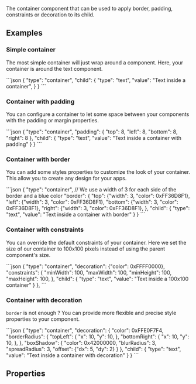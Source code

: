 
The container component that can be used to apply border, padding, constraints or decoration to its child.

## Examples

### Simple container
The most simple container will just wrap around a component.
Here, your container is around the text component.

<CodeBlock>
```json
{
    "type": "container",
    "child": {
        "type": "text",
        "value": "Text inside a container",
    }
}
```
</CodeBlock>

### Container with padding
You can configure a container to let some space between your components with the padding or margin properties.

<CodeBlock>
```json
{
    "type": "container",
    "padding": {
        "top": 8,
        "left": 8,
        "bottom": 8,
        "right": 8
    },
    "child": {
        "type": "text",
        "value": "Text inside a container with padding"
    }
}
```
</CodeBlock>

### Container with border
You can add some styles properties to customize the look of your container. This allow you to create any design for your apps.

<CodeBlock>
```json
{
    "type": "container",
    // We use a width of 3 for each side of the border and a blue color
    "border": {
        "top": {"width": 3, "color": 0xFF36D8F1},
        "left": {"width": 3, "color": 0xFF36D8F1},
        "bottom": {"width": 3, "color": 0xFF36D8F1},
        "right": {"width": 3, "color": 0xFF36D8F1},
    },
    "child": {
        "type": "text",
        "value": "Text inside a container with border"
    }
}
```
</CodeBlock>

### Container with constraints
You can override the default constraints of your container.
Here we set the size of our container to 100x100 pixels instead of using the parent component's size.

<CodeBlock>
```json
{
    "type": "container",
    "decoration": {"color": 0xFFFF0000},
    "constraints": {
        "minWidth": 100,
        "maxWidth": 100,
        "minHeight": 100,
        "maxHeight": 100,
    },
    "child": {
        "type": "text",
        "value": "Text inside a 100x100 container"
    }
},
```
</CodeBlock>

### Container with decoration
`border` is not enough ? You can provide more flexible and precise style properties to your component.

<CodeBlock>
```json
{
    "type": "container",
    "decoration": {
        "color": 0xFFE0F7F4,
        "borderRadius": {
            "topLeft": {
                "x": 10,
                "y": 10,
            },
            "bottomRight": {
                "x": 10,
                "y": 10,
            },
        },
        "boxShadow": {
            "color": 0x42000000,
            "blurRadius": 3,
            "spreadRadius": 3,
            "offset": {"dx": 5, "dy": 2}
        }
    },
    "child": {
        "type": "text",
        "value": "Text inside a container with decoration"
    }
}
```
</CodeBlock>

## Properties
<PropertyTable schema={schema}/>
